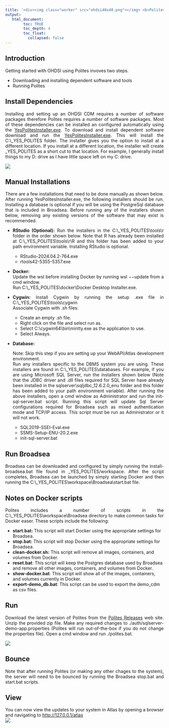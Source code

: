 ---
title: '<div><img class="worker" src="ohdsi40x40.png"></img> <b>Polites Quick Start Guide</b> </div>'
output:
   html_document:
        toc: TRUE
        toc_depth: 4
        toc_float:
          collapsed: false
---

<!--
*
* Javascript
*
-->


<script>
  // Function to open the full-size image in a full-screen window
  function openFullSizeImage(imageElement) {
    // Get the screen width and height
    const screenWidth = screen.width;
    const screenHeight = screen.height;

    // Open the image in a new window with full screen size
    window.open(imageElement.src, '_blank', `width=${screenWidth},height=${screenHeight},top=0,left=0`);
  }

  // Assign the onclick and title to all images, except those with the class "worker"
  window.onload = function() {
    // Get all img elements
    const images = document.querySelectorAll('img');

    // Loop through each image and set the onclick and title, but skip those with class "worker"
    images.forEach(function(img) {
      if (!img.classList.contains('worker')) {
        img.onclick = function() {
          openFullSizeImage(this);
        };
        img.title = 'Click to see full size.';
      }
    });
  };
</script>

<!--
*
* Introduction
*
-->

<h2>Introduction</h2>
<p style="text-align: justify;">
Getting started with OHDSI using Polites invoves two steps. 
<ul>
  <li>Downloading and installing dependent software and tools</li>
  <li>Running Polites</li>
</ul>

<!--
*
* Install Dependencies
*
-->

<h2>Install Dependencies</h2>
<p style="text-align: justify;">
  Installing and setting up an OHDSI CDM requires a number of software packages
  therefore Polites requires a number of software packages.
  Most of these dependencies can be installed an configured automatically using the 
  <a href="https://www.dropbox.com/scl/fi/boxqxjik8zqpsrsu3ojbv/YesPolitesInstaller-1.2.054.exe?rlkey=ncox07wqhhnnxfb8rttxh45it&dl=1">YesPolitesInstaller.exe</a>. 
  To download and install dependent software download and run the 
  <a href="https://www.dropbox.com/scl/fi/boxqxjik8zqpsrsu3ojbv/YesPolitesInstaller-1.2.054.exe?rlkey=ncox07wqhhnnxfb8rttxh45it&dl=1">YesPolitesInstaller.exe</a>. 
  This will install the C:\\_YES_POLITES folder.
  The installer gives you the option to install at a different location. 
  If you install at a different location, the installer will create _YES_POLITES as a short cut to that location. 
  For example, I generally install things to my D: drive as I have little space left on my C: drive. 
</p>
<p>  
  <img src="./img/quick-start/yes-polites-folder.jpg" />
</p>


<!--
*
* Manual Installations
*
-->

<h2>Manual Installations</h2>
<p style="text-align: justify;">
  There are a few installations that need to be done manually as shown below.
  After running YesPolitesInstaller.exe, the following installers should be run.
  Installing a database is optional if you will be using the PostgreSql database that is included in Broadsea.
  Before running any of the installers shown below, removing any existing versions of the software that may exist is recommended.
  <ul>
    <li>
      <p style="text-align: justify;">
        <b>RStudio (Optional):</b> Run the installers in the C:\\_YES_POLITES\\tools\\r folder in the order shown below.
        Note that R has already been installed at C:\\_YES_POLITES\\tools\\r\\R
        and this folder has been added to your path environment variable.
        Installing RStudio is optional.
        <ul>
          <li>RStudio-2024.04.2-764.exe</li>
          <li>rtools42-5355-5357.exe</li>
        </ul>
      </p>
    </li>
    <li>
      <p style="text-align: justify;">
        <b>Docker: </b>
        <br/>
        Update the wsl before installing Docker
        by running wsl &minus;&minus;update from a cmd window.
        <br/>
        Run C:\\_YES_POLITES\\docker\\Docker Desktop Installer.exe.
      </p>
    <li>
      <p style="text-align: justify;">
        <b>Cygwin:</b>
        Install Cygwin by running the setup .exe file in C:\\_YES_POLITES\\tools\\cygwin
        <br/>
        Associate Cygwin with .sh files: 
        <ul>
          <li>Create an empty .sh file.</li>
          <li>Right click on the file and select run as.</li>
          <li>Select C:\\cygwin64\\bin\\mintty.exe as the application to use.</li>
          <li>Select Always.</li>
        </ul> 
      </p>
    </li>
    <li>
      <b>Database:</b> 
      <p style="text-align: justify;">
        Note: Skip this step if you are setting up your WebAPI/Atlas development environment.
        <br/>
        Run any installers specific to the DBMS system you are using.
        These installers are found in C:\\_YES_POLITES\\databases.
        For example, if you are using Microsoft SQL Server, run the installers shown below
        (Note that the JDBC driver and .dll files required for SQL Server
        have already been installed in the sqlserver\\sqljdbc_12.6.2.0_enu folder
        and this folder has been added to your path environment variable).
        After running the above installers, open a cmd window as Administrator
        and run the init-sql-server.bat script.
        Running this script will update Sql Server configurations required for Broadsea
        such as mixed authentication mode and TCP/IP access.
        This script must be run as Administrator or it will not work.
        <ul>
          <li>SQL2019-SSEI-Eval.exe</li>
          <li>SSMS-Setup-ENU-20.2.exe</li>
          <li>init-sql-server.bat</li>
        </ul>
      </p>
    </li>
  </ul>
</p>  


<!--
*
* Run Broadsea
*
-->

<h2>Run Broadsea</h2>

<p style="text-align: justify;">
  Broadsea can be downloaded and configured by simply running the install-broadsea.bat file found in _YES_POLITES/workspace. 
  After the script completes, Broadsea can be launched by simply starting Docker and then running the C:\\_YES_POLITES\\workspace\\Broadsea\\start.bat file. 
</p>

<!--
*
* Notes on Docker scripts
*
-->

<h2>Notes on Docker scripts</h2>
<p style="text-align: justify;">
  <p style="text-align: justify;">
    Polites includes a number of scripts in the C:\\_YES_POLITES\\workspace\\Broadsea directory to make common tasks for Docker easer.  These scripts include the following:
    <ul>
      <li>
        <b>start.bat:</b> This script will start Docker using the appropriate settings for Broadsea. 
      </li>
      <li>
        <b>stop.bat:</b> This script will stop Docker using the appropriate settings for Broadsea. 
      </li>
      <li>
        <b>clean-docker.sh:</b> This script will remove all images, containers, and volumes from Docker.  
      </li>
      <li>
        <b>reset.bat</b>: This script will keep the Postgres database used by Broadsea and remove all other images, containers, and volumes from Docker.  
      </li>
      <li>
        <b>show-docker.bat</b>: This script will show all of the images, containers, and volumes currently in Docker. 
      </li>
      <li>
        <b>export-demo_db.bat</b>: This script can be used to export the demo_cdm as csv files.
      </li>
    </ul>
    
  </p>
</p>


<!--
*
* Run
*
-->

<h2>Run</h2>

<p style="text-align: justify;">
  Download the latest version of Polites from the 
  <a href="https://github.com/NACHC-CAD/polites/releases">Polites Releases</a> web site. 
  Unzip the provided zip file. 
  Make any required changes to ./auth/sqlserver-demo-app.properties (Polites will run out-of-the-box if you do not change the properties file). 
  Open a cmd window and run ./polites.bat. 
</p>
<p>
  <img src="./img/quick-start/polites.jpg" />
</p>

<!--
*
* Bounce
*
-->

<h2>Bounce</h2>

<p style="text-align: justify;">
  Note that after running Polites (or making any other chages to the system),
  the server will need to be bounced by running the Broadsea stop.bat and start.bat scripts.
</p>


<!--
*
* View
*
-->

<h2>View</h2>

<p style="text-align: justify;">
  You can now view the updates to your system in Atlas by opening a browser and navigating to
  <a href="http://127.0.0.1/atlas">http://127.0.0.1/atlas</a>
  <br/>
  <img src="./img/quick-start/atlas.png" />
</p>

<br/>
<br/>
<br/>
<!--
<a href="https://www.dropbox.com/scl/fi/boxqxjik8zqpsrsu3ojbv/YesPolitesInstaller-1.2.054.exe?rlkey=ncox07wqhhnnxfb8rttxh45it&dl=1">Version-1.2.054</a>
-->

